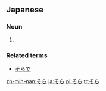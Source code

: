 ==Japanese==                             
===Noun===
{{ja-noun|h|rom=sora}}
# {{japdef|空|[[sky]], [[air]], [[heaven]]}}

===Related terms===
*[[そらで]]

[[zh-min-nan:そら]]
[[ja:そら]]
[[pl:そら]]
[[tr:そら]]
